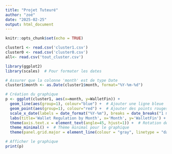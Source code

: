 ```yaml
---
title: "Projet Tuteuré"
author: "zoé"
date: "2025-02-25"
output: html_document
---
```


```r
knitr::opts_chunk$set(echo = TRUE)
```

```r
cluster1 <- read.csv('cluster1.csv')
cluster0 <- read.csv('cluster0.csv')
all<- read.csv('tout_cluster.csv')
```


```r
library(ggplot2)
library(scales)  # Pour formater les dates

# Assurer que la colonne 'month' est de type Date
cluster1$month <- as.Date(cluster1$month, format="%Y-%m-%d")

# Création du graphique
p <- ggplot(cluster1, aes(x=month, y=WalletFin)) +
  geom_line(aes(group=1), colour="blue") +  # Ajouter une ligne bleue
  geom_point(aes(group=1), colour="red") +  # Ajouter des points rouges
  scale_x_date(labels = date_format("%Y-%m"), breaks = date_breaks("1 month")) +  # Formater et définir les breaks des dates
  labs(title='Wallet Regulation by Month', x='Month', y='WalletFin') +  # Ajouter les titres et les étiquettes
  theme(axis.text.x = element_text(angle=45, hjust=1)) +  # Rotation des étiquettes de l'axe X
  theme_minimal() +  # Thème minimal pour le graphique
  theme(panel.grid.major = element_line(colour = "gray", linetype = "dashed"))  # Ajouter une grille en pointillés

# Afficher le graphique
print(p)

```

